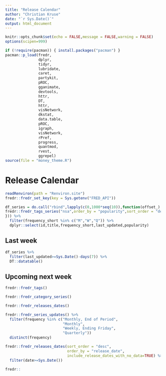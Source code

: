 ```yaml
---
title: "Release Calendar"
author: "Christian Kruse"
date: "`r Sys.Date()`"
output: html_document
---
```


```r
knitr::opts_chunk$set(echo = FALSE,message = FALSE,warning = FALSE)
options(scipen=999)
```

```r

if (!require(pacman)) { install.packages("pacman") }
pacman::p_load(fredr,
               dplyr,
               tidyr,
               lubridate,
               caret,
               partykit,
               pROC,
               gganimate,
               devtools,
               httr,
               DT,
               httr,
               visNetwork,
               dkstat,
               data.table,
               pROC,
               igraph,
               visNetwork,
               rPref,
               progress,
               quantmod,
               rvest,
               ggrepel)
source(file = "money_theme.R")
```

# Release Calendar

```r
readRenviron(path = "Renviron.site")
fredr::fredr_set_key(key = Sys.getenv("FRED_API"))
```

```r
df_series = do.call("rbind",lapply(c(0,1000*seq(10)),function(offset_) {
fredr::fredr_tags_series("nsa",order_by = "popularity",sort_order = "desc",offset = offset_)
})) %>% 
  filter(frequency_short %in% c("M","W","Q")) %>% 
  dplyr::select(id,title,frequency_short,last_updated,popularity)
```

## Last week

```r
df_series %>% 
  filter(last_updated>=Sys.Date()-days(7)) %>% 
  DT::datatable()
```

## Upcoming next week


```r
fredr::fredr_tags()
```

```r
fredr::fredr_category_series()
```

```r
fredr::fredr_releases_dates()
```

```r
fredr::fredr_series_updates() %>% 
  filter(frequency %in% c("Monthly, End of Period",
                          "Monthly",
                          "Weekly, Ending Friday",
                          "Quarterly"))
  distinct(frequency)
```


```r

fredr::fredr_releases_dates(sort_order = "desc",
                            order_by = "release_date",
                            include_release_dates_with_no_data=TRUE) %>% 
  filter(date>=Sys.Date())
```


```r
fredr::
```
